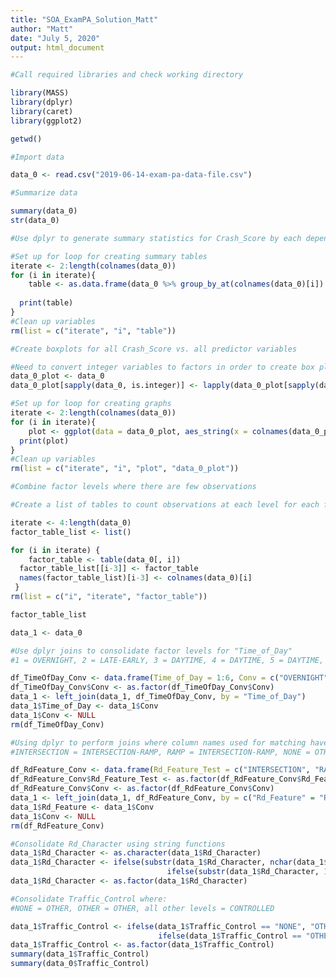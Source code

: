 ```yaml
---
title: "SOA_ExamPA_Solution_Matt"
author: "Matt"
date: "July 5, 2020"
output: html_document
---
```


```r
#Call required libraries and check working directory

library(MASS)
library(dplyr)
library(caret)
library(ggplot2)

getwd()

```

```r

#Import data

data_0 <- read.csv("2019-06-14-exam-pa-data-file.csv")

#Summarize data

summary(data_0)
str(data_0)

```
```r
#Use dplyr to generate summary statistics for Crash_Score by each dependent variable

#Set up for loop for creating summary tables
iterate <- 2:length(colnames(data_0))
for (i in iterate){
    table <- as.data.frame(data_0 %>% group_by_at(colnames(data_0)[i]) %>% summarise(max = max(Crash_Score), min = min(Crash_Score), avg = mean(Crash_Score), "25th" = quantile(Crash_Score, 0.25), "50th" = quantile(Crash_Score, 0.5), "75th" = quantile(Crash_Score, 0.75)))
  
  print(table)
}
#Clean up variables
rm(list = c("iterate", "i", "table"))

```

```r

#Create boxplots for all Crash_Score vs. all predictor variables

#Need to convert integer variables to factors in order to create box plots
data_0_plot <- data_0
data_0_plot[sapply(data_0, is.integer)] <- lapply(data_0_plot[sapply(data_0, is.integer)], as.factor)

#Set up for loop for creating graphs
iterate <- 2:length(colnames(data_0))
for (i in iterate){
    plot <- ggplot(data = data_0_plot, aes_string(x = colnames(data_0_plot[i]), y = "Crash_Score")) + geom_boxplot() + labs(x = colnames(data_0_plot)[i], title = paste("Distribution of Crash_Score v.", colnames(data_0_plot)[i]))
  print(plot)
}
#Clean up variables
rm(list = c("iterate", "i", "plot", "data_0_plot"))


```
```r
#Combine factor levels where there are few observations

#Create a list of tables to count observations at each level for each factor variable

iterate <- 4:length(data_0)
factor_table_list <- list()

for (i in iterate) {
    factor_table <- table(data_0[, i])
  factor_table_list[[i-3]] <- factor_table
  names(factor_table_list)[i-3] <- colnames(data_0)[i]
 }
rm(list = c("i", "iterate", "factor_table"))

factor_table_list

data_1 <- data_0

#Use dplyr joins to consolidate factor levels for "Time_of_Day"
#1 = OVERNIGHT, 2 = LATE-EARLY, 3 = DAYTIME, 4 = DAYTIME, 5 = DAYTIME, 6 = LATE-EARLY

df_TimeOfDay_Conv <- data.frame(Time_of_Day = 1:6, Conv = c("OVERNIGHT", "LATE-EARLY", "DAYTIME", "DAYTIME", "DAYTIME", "LATE-EARLY"))
df_TimeOfDay_Conv$Conv <- as.factor(df_TimeOfDay_Conv$Conv)
data_1 <- left_join(data_1, df_TimeOfDay_Conv, by = "Time_of_Day")
data_1$Time_of_Day <- data_1$Conv
data_1$Conv <- NULL
rm(df_TimeOfDay_Conv)

#Using dplyr to perform joins where column names used for matching have different names. Convert Rd_Feature where:
#INTERSECTION = INTERSECTION-RAMP, RAMP = INTERSECTION-RAMP, NONE = OTHER, OTHER = OTHER, DRIVEWAY = OTHER

df_RdFeature_Conv <- data.frame(Rd_Feature_Test = c("INTERSECTION", "RAMP", "NONE", "OTHER", "DRIVEWAY"), Conv = c("INTERSECTION-RAMP", "INTERSECTION-RAMP", "OTHER", "OTHER", "OTHER"))
df_RdFeature_Conv$Rd_Feature_Test <- as.factor(df_RdFeature_Conv$Rd_Feature_Test)
df_RdFeature_Conv$Conv <- as.factor(df_RdFeature_Conv$Conv)
data_1 <- left_join(data_1, df_RdFeature_Conv, by = c("Rd_Feature" = "Rd_Feature_Test"))
data_1$Rd_Feature <- data_1$Conv
data_1$Conv <- NULL
rm(df_RdFeature_Conv)

#Consolidate Rd_Character using string functions
data_1$Rd_Character <- as.character(data_1$Rd_Character)
data_1$Rd_Character <- ifelse(substr(data_1$Rd_Character, nchar(data_1$Rd_Character) - 4, nchar(data_1$Rd_Character)) == "OTHER", "OTHER", 
                                   ifelse(substr(data_1$Rd_Character, 1, 5) == "CURVE", "CURVE", "STRAIGHT"))
data_1$Rd_Character <- as.factor(data_1$Rd_Character)

#Consolidate Traffic_Control where:
#NONE = OTHER, OTHER = OTHER, all other levels = CONTROLLED

data_1$Traffic_Control <- ifelse(data_1$Traffic_Control == "NONE", "OTHER", 
                                 ifelse(data_1$Traffic_Control == "OTHER", "OTHER", "CONTROLLED"))
data_1$Traffic_Control <- as.factor(data_1$Traffic_Control)
summary(data_1$Traffic_Control)
summary(data_0$Traffic_Control)
```


